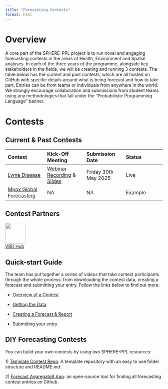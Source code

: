 ```yaml
---
title: "Forecasting Contests"
format: html
---
```


# Overview

A core part of the SPHERE-PPL project is to run novel and engaging forecasting contests in the areas of Health, Environment and Spatial analyses. In each of the three years of the programme, alongside key stakeholders in the fields, we will be creating and running 3 contests. The table below has the current and past contests, which are all hosted on GitHub with specific details around what is being forecast and how to take part. Entries can be from teams or individuals from anywhere in the world. We strongly encourage collaboration and submissions from student teams using any methodologies that fall under the "Probabilistic Programming Language" banner.

# Contests

## Current & Past Contests

| Contest | Kick-Off Meeting | Submission Date | Status |
|:-----------------|:-----------------|:-----------------|:-----------------|
| [Lyme Disease](https://github.com/SPHERE-PPL/HFC-Lyme-Disease) | [Webinar Recording](https://drive.google.com/file/d/1cAxYpgOa-HntQI5pp5j08cTpG5ZKr5TX/view?usp=sharing) & [Slides](Kick-Off.pdf) | Friday 30th May 2025 | Live |
| [Mpox Global Forecasting](https://github.com/SPHERE-PPL/Competition-Example-Mpox) | NA | NA | Example |

## Contest Partners

![](images/image.jpeg){width="66"}       
[VBD Hub](https://vbdhub.org/)

## Quick-start Guide

The team has put together a series of videos that take contest participants through the whole process: from downloading the contest data, creating a forecast and submitting your entry. Follow the links below to find out more:

-   [Overview of a Contest](https://www.loom.com/share/a823f8fe911846289f7a42854fe6e089?sid=d6ef08f2-118f-4fe2-9f60-413d07394514)

-   [Getting the Data](https://www.loom.com/share/0d808b229fbf4f09a85a2c53f40902bd?sid=87bcf47f-1587-434e-aa6f-3efe8c2c8304)

-   [Creating a Forecast & Report](https://www.loom.com/share/596e5d6d836f4d74b793f6b27aa9d5da?sid=39ab1d29-a4b6-45d6-8573-ee086160e45e)

-   [Submitting your entry](https://www.loom.com/share/455f5474945c48de8cce8ef22415c06b?sid=b9687192-cb32-4be6-827b-bfe2ab646c48)

## DIY Forecasting Contests

You can build your own contests by using two SPHERE-PPL resources:

1\) [Template Contest Repo](https://github.com/SPHERE-PPL/forecasting-contest-template): A template repository with an easy to use folder structure and README.md.

2\) [Forecast AggregatoR App](https://github.com/SPHERE-PPL/Forecast-AggregatoR): an open-source tool for finding all forecasting contest entries on Github.
